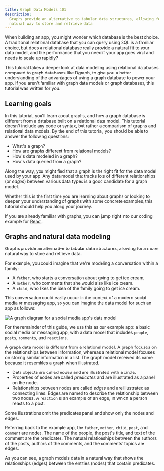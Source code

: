 ```yaml
---
title: Graph Data Models 101
description:
  Graphs provide an alternative to tabular data structures, allowing for a more
  natural way to store and retrieve data
---
```



<DgraphWIP />

When building an app, you might wonder which database is the best choice. A
traditional relational database that you can query using SQL is a familiar
choice, but does a relational database really provide a natural fit to your data
model, and the performance that you need if your app goes viral and needs to
scale up rapidly?

This tutorial takes a deeper look at data modeling using relational databases
compared to graph databases like Dgraph, to give you a better understanding of
the advantages of using a graph database to power your app. If you aren't
familiar with graph data models or graph databases, this tutorial was written
for you.

## Learning goals

In this tutorial, you'll learn about graphs, and how a graph database is
different from a database built on a relational data model. This tutorial
doesn't include any code or syntax, but rather a comparison of graphs and
relational data models. By the end of this tutorial, you should be able to
answer the following questions:

- What's a graph?
- How are graphs different from relational models?
- How's data modeled in a graph?
- How's data queried from a graph?

Along the way, you might find that a graph is the right fit for the data model
used by your app. Any data model that tracks lots of different relationships (or
_edges_) between various data types is a good candidate for a graph model.

Whether this is the first time you are learning about graphs or looking to
deepen your understanding of graphs with some concrete examples, this tutorial
should help you along your journey.

If you are already familiar with graphs, you can jump right into our coding
example for [React](/dgraph/guides/message-board-app/introduction).

## Graphs and natural data modeling

Graphs provide an alternative to tabular data structures, allowing for a more
natural way to store and retrieve data.

For example, you could imagine that we're modeling a conversation within a
family:

- A `father`, who starts a conversation about going to get ice cream.
- A `mother`, who comments that she would also like ice cream.
- A `child`, who likes the idea of the family going to get ice cream.

This conversation could easily occur in the context of a modern social media or
messaging app, so you can imagine the data model for such an app as follows:

![A graph diagram for a social media app's data model](/images/dgraph/guides/data-model-101/evolution-3.png)

For the remainder of this guide, we use this as our example app: a basic social
media or messaging app, with a data model that includes `people`, `posts`,
`comments`, and `reactions`.

A graph data model is different from a relational model. A graph focuses on the
relationships between information, whereas a relational model focuses on storing
similar information in a list. The graph model received its name because it
resembles a graph when illustrated.

- Data objects are called _nodes_ and are illustrated with a circle.
- Properties of nodes are called _predicates_ and are illustrated as a panel on
  the node.
- Relationships between nodes are called _edges_ and are illustrated as
  connecting lines. Edges are named to describe the relationship between two
  nodes. A `reaction` is an example of an edge, in which a person reacts to a
  post.

Some illustrations omit the predicates panel and show only the nodes and edges.

Referring back to the example app, the `father`, `mother`, `child`, `post`, and
`comment` are nodes. The name of the people, the post's title, and text of the
comment are the predicates. The natural relationships between the authors of the
posts, authors of the comments, and the comments' topics are edges.

As you can see, a graph models data in a natural way that shows the
relationships (edges) between the entities (nodes) that contain predicates.
